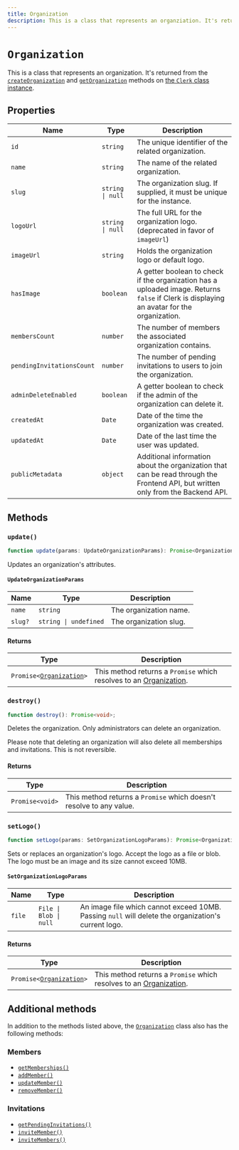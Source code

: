 ```yaml
---
title: Organization
description: This is a class that represents an organziation. It's returned from the createOrganization and getOrganization methods on the Clerk class instance.
---
```


# `Organization`

This is a class that represents an organization. It's returned from the [`createOrganization`](/docs/references/javascript/clerk/organization-methods#create-organization) and [`getOrganization`](/docs/references/javascript/clerk/organization-methods#get-organization) methods on [the `Clerk` class instance](/docs/references/javascript/clerk/clerk).

## Properties

| Name | Type | Description |
| --- | --- | --- |
| `id` | `string` | The unique identifier of the related organization. |
| `name` | `string` | The name of the related organization. |
| `slug` | `string \| null` | The organization slug. If supplied, it must be unique for the instance. |
| `logoUrl` | `string \| null` | The full URL for the organization logo. (deprecated in favor of `imageUrl`) |
| `imageUrl` | `string` | Holds the organization logo or default logo. |
| `hasImage` | `boolean` | A getter boolean to check if the organization has a uploaded image. Returns `false` if Clerk is displaying an avatar for the organization. |
| `membersCount` | `number` | The number of members the associated organization contains. |
| `pendingInvitationsCount` | `number` | The number of pending invitations to users to join the organization. |
| `adminDeleteEnabled` | `boolean` | A getter boolean to check if the admin of the organization can delete it. |
| `createdAt` | `Date` | Date of the time the organization was created. |
| `updatedAt` | `Date` | Date of the last time the user was updated. |
| `publicMetadata` | `object` | Additional information about the organization that can be read through the Frontend API, but written only from the Backend API. |

## Methods

### `update()`

```typescript
function update(params: UpdateOrganizationParams): Promise<Organization>;
```

Updates an organization's attributes.

#### `UpdateOrganizationParams`

| Name | Type | Description |
| --- | --- | --- |
| `name` | `string` | The organization name. |
| `slug?` | `string \| undefined` | The organization slug. |

#### Returns

| Type | Description |
| --- | --- |
| <code>Promise\<[Organization][org-ref]\></code> | This method returns a `Promise` which resolves to an [Organization][org-ref]. |

### `destroy()`

```typescript
function destroy(): Promise<void>;
```

Deletes the organization. Only administrators can delete an organization.

Please note that deleting an organization will also delete all memberships and invitations. This is not reversible.

#### Returns

| Type | Description |
| --- | --- |
| `Promise<void>` | This method returns a `Promise` which doesn't resolve to any value. |

### `setLogo()`

```typescript
function setLogo(params: SetOrganizationLogoParams): Promise<Organization>;
```

Sets or replaces an organization's logo.  Accept the logo as a file or blob. The logo must be an image and its  size cannot exceed 10MB.

#### `SetOrganizationLogoParams`

| Name | Type | Description |
| --- | --- | --- |
| `file` | `File \| Blob \| null` | An image file which cannot exceed 10MB. Passing `null` will delete the organization's current logo. |

#### Returns

| Type | Description |
| --- | --- |
| <code>Promise\<[Organization][org-ref]\></code> | This method returns a `Promise` which resolves to an [Organization][org-ref]. |

## Additional methods

In addition to the methods listed above, the [`Organization`][org-ref] class also has the following methods:

### Members

*   [`getMemberships()`](/docs/references/javascript/organization/members#get-memberships)
*   [`addMember()`](/docs/references/javascript/organization/members#add-member)
*   [`updateMember()`](/docs/references/javascript/organization/members#update-member)
*   [`removeMember()`](/docs/references/javascript/organization/members#remove-member)

### Invitations

*   [`getPendingInvitations()`](/docs/references/javascript/organization/invitations#get-pending-invitations)
*   [`inviteMember()`](/docs/references/javascript/organization/invitations#invite-member)
*   [`inviteMembers()`](/docs/references/javascript/organization/invitations#invite-members)

[org-ref]: /docs/references/javascript/organization/organization
